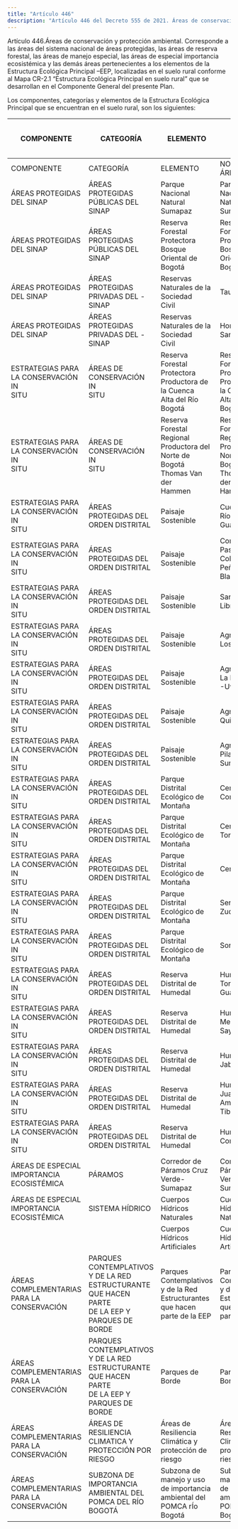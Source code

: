 ```yaml
---
title: "Artículo 446"
description: "Artículo 446 del Decreto 555 de 2021. Áreas de conservación y protección ambiental."
---
```


Artículo 446.Áreas de conservación y protección ambiental. Corresponde a las áreas del sistema nacional de áreas protegidas, las áreas de reserva forestal, las áreas de manejo especial, las áreas de especial importancia ecosistémica y las demás áreas pertenecientes a los elementos de la Estructura Ecológica Principal –EEP, localizadas en el suelo rural conforme al Mapa CR-2.1 “Estructura Ecológica Principal en suelo rural” que se desarrollan en el Componente General del presente Plan.
 
Los componentes, categorías y elementos de la Estructura Ecológica Principal que se encuentran en el suelo rural, son los siguientes:
 

| COMPONENTE | CATEGORÍA | ELEMENTO | NOMBRE <br> ÁREA | Área <br> Total (ha) | Área por Clasificación del suelo (ha) | Área por Clasificación del suelo (ha) | Área por Clasificación del suelo (ha) |
| --- | --- | --- | --- | --- | --- | --- | --- |
| COMPONENTE | CATEGORÍA | ELEMENTO | NOMBRE <br> ÁREA | Área <br> Total (ha) | Urbano | Expansión | Rural |
| ÁREAS PROTEGIDAS <br> DEL SINAP | ÁREAS <br> PROTEGIDAS <br> PÚBLICAS DEL <br> SINAP | Parque Nacional Natural <br> Sumapaz | Parque Nacional Natural <br> Sumapaz | 46718,90 |  |  | 46718,90 |
| ÁREAS PROTEGIDAS <br> DEL SINAP | ÁREAS <br> PROTEGIDAS <br> PÚBLICAS DEL <br> SINAP | Reserva Forestal Protectora <br> Bosque Oriental de Bogotá | Reserva Forestal Protectora <br> Bosque Oriental de Bogotá | 13032,60 |  |  | 13032,60 |
| ÁREAS PROTEGIDAS <br> DEL SINAP | ÁREAS <br> PROTEGIDAS <br> PRIVADAS DEL - <br> SINAP | Reservas <br> Naturales de la Sociedad <br> Civil | Tauro | 101,06 |  |  | 101,06 |
| ÁREAS PROTEGIDAS <br> DEL SINAP | ÁREAS <br> PROTEGIDAS <br> PRIVADAS DEL - <br> SINAP | Reservas <br> Naturales de la Sociedad <br> Civil | Horadado de San Alejo | 31,42 |  |  | 31,42 |
| ESTRATEGIAS PARA <br> LA CONSERVACIÓN IN <br> SITU | ÁREAS DE <br> CONSERVACIÓN IN <br> SITU | Reserva Forestal Protectora <br> Productora de la Cuenca <br> Alta del Río Bogotá | Reserva Forestal Protectora <br> Productora de la Cuenca <br> Alta del Río Bogotá | 20019,76 |  |  | 20019,76 |
| ESTRATEGIAS PARA <br> LA CONSERVACIÓN IN <br> SITU | ÁREAS DE <br> CONSERVACIÓN IN <br> SITU | Reserva Forestal Regional <br> Productora del Norte de <br> Bogotá Thomas Van der <br> Hammen | Reserva Forestal Regional <br> Productora del Norte de <br> Bogotá Thomas Van der <br> Hammen | 1396,28 |  |  | 1396,28 |
| ESTRATEGIAS PARA <br> LA CONSERVACIÓN IN <br> SITU | ÁREAS <br> PROTEGIDAS DEL <br> ORDEN DISTRITAL | Paisaje Sostenible | Cuenca del <br> Río <br> Guayuriba | 5070,52 |  |  | 5070,52 |
| ESTRATEGIAS PARA <br> LA CONSERVACIÓN IN <br> SITU | ÁREAS <br> PROTEGIDAS DEL <br> ORDEN DISTRITAL | Paisaje Sostenible | Corredor <br> Paso <br> Colorado - <br> Peñas <br> Blancas | 784,13 |  |  | 784,13 |
| ESTRATEGIAS PARA <br> LA CONSERVACIÓN IN <br> SITU | ÁREAS <br> PROTEGIDAS DEL <br> ORDEN DISTRITAL | Paisaje Sostenible | Santa <br> LibradaBolonia | 11,09 |  | 11,02 | 0,07 |
| ESTRATEGIAS PARA <br> LA CONSERVACIÓN IN <br> SITU | ÁREAS <br> PROTEGIDAS DEL <br> ORDEN DISTRITAL | Paisaje Sostenible | Agroparque <br> Los Soches | 209,00 |  |  | 209 |
| ESTRATEGIAS PARA <br> LA CONSERVACIÓN IN <br> SITU | ÁREAS <br> PROTEGIDAS DEL <br> ORDEN DISTRITAL | Paisaje Sostenible | Agroparque <br> La Requilina <br> -Uval | 331,94 |  | 5,86 | 326,08 |
| ESTRATEGIAS PARA <br> LA CONSERVACIÓN IN <br> SITU | ÁREAS <br> PROTEGIDAS DEL <br> ORDEN DISTRITAL | Paisaje Sostenible | Agroparque <br> Quiba | 525,81 |  |  | 525,81 |
| ESTRATEGIAS PARA <br> LA CONSERVACIÓN IN <br> SITU | ÁREAS <br> PROTEGIDAS DEL <br> ORDEN DISTRITAL | Paisaje Sostenible | Agroparque <br> Pilar, San Juan, <br> Sumapaz | 4021,15 |  |  | 4021,15 |
| ESTRATEGIAS PARA <br> LA CONSERVACIÓN IN <br> SITU | ÁREAS <br> PROTEGIDAS DEL <br> ORDEN DISTRITAL | Parque <br> Distrital <br> Ecológico de <br> Montaña | Cerro de La <br> Conejera | 193,09 | 30,219 | 0,26 | 162,60 |
| ESTRATEGIAS PARA <br> LA CONSERVACIÓN IN <br> SITU | ÁREAS <br> PROTEGIDAS DEL <br> ORDEN DISTRITAL | Parque <br> Distrital <br> Ecológico de <br> Montaña | Cerro de <br> Torca | 22,03 | 0,069 |  | 21,96 |
| ESTRATEGIAS PARA <br> LA CONSERVACIÓN IN <br> SITU | ÁREAS <br> PROTEGIDAS DEL <br> ORDEN DISTRITAL | Parque <br> Distrital <br> Ecológico de <br> Montaña | Cerro Seco | 199,03 | 132,26 | 0,60 | 66,17 |
| ESTRATEGIAS PARA <br> LA CONSERVACIÓN IN <br> SITU | ÁREAS <br> PROTEGIDAS DEL <br> ORDEN DISTRITAL | Parque <br> Distrital <br> Ecológico de <br> Montaña | Serranía de <br> Zuqué | 172,77 | 2,7 |  | 170,07 |
| ESTRATEGIAS PARA <br> LA CONSERVACIÓN IN <br> SITU | ÁREAS <br> PROTEGIDAS DEL <br> ORDEN DISTRITAL | Parque <br> Distrital <br> Ecológico de <br> Montaña | Soratama | 6,01 |  |  | 6,01 |
| ESTRATEGIAS PARA <br> LA CONSERVACIÓN IN <br> SITU | ÁREAS <br> PROTEGIDAS DEL <br> ORDEN DISTRITAL | Reserva <br> Distrital de <br> Humedal | Humedales de Torca y <br> Guaymaral | 96,83 | 72,70 |  | 24,13 |
| ESTRATEGIAS PARA <br> LA CONSERVACIÓN IN <br> SITU | ÁREAS <br> PROTEGIDAS DEL <br> ORDEN DISTRITAL | Reserva <br> Distrital de <br> Humedal | Humedal del <br> Meandro del <br> Say | 30,71 | 27,37 | 1,142 | 2,20 |
| ESTRATEGIAS PARA <br> LA CONSERVACIÓN IN <br> SITU | ÁREAS <br> PROTEGIDAS DEL <br> ORDEN DISTRITAL | Reserva <br> Distrital de <br> Humedal | Humedal de <br> Jaboque | 166,53 | 124,68 | 0,27 | 41,57 |
| ESTRATEGIAS PARA <br> LA CONSERVACIÓN IN <br> SITU | ÁREAS <br> PROTEGIDAS DEL <br> ORDEN DISTRITAL | Reserva <br> Distrital de <br> Humedal | Humedal de <br> Juan <br> Amarillo o <br> Tibabuyes | 225,25 | 222,76 |  | 2,48 |
| ESTRATEGIAS PARA <br> LA CONSERVACIÓN IN <br> SITU | ÁREAS <br> PROTEGIDAS DEL <br> ORDEN DISTRITAL | Reserva <br> Distrital de <br> Humedal | Humedal de La Conejera | 63,23 | 58,84 |  | 4,39 |
| ÁREAS DE ESPECIAL <br> IMPORTANCIA <br> ECOSISTÉMICA | PÁRAMOS | Corredor de Páramos Cruz <br> Verde- Sumapaz | Corredor de Páramos Cruz <br> Verde- Sumapaz | 92102,26 |  |  | 92102,26 |
| ÁREAS DE ESPECIAL <br> IMPORTANCIA <br> ECOSISTÉMICA | SISTEMA HÍDRICO | Cuerpos Hídricos Naturales | Cuerpos Hídricos Naturales | 26206,21 | 2694,12 | 287,66 | 23224,43 |
|  |  | Cuerpos Hídricos Artificiales | Cuerpos Hídricos Artificiales | 331,27 | 184,7 | 43,604 | 102,93 |
| ÁREAS <br> COMPLEMENTARIAS <br> PARA LA <br> CONSERVACIÓN | PARQUES <br> CONTEMPLATIVOS Y DE LA RED <br> ESTRUCTURANTE <br> QUE HACEN PARTE <br> DE LA EEP Y <br> PARQUES DE <br> BORDE | Parques Contemplativos y de la Red Estructurantes que hacen parte de la EEP | Parques Contemplativos y de la Red Estructurantes que hacen parte de la EEP | 1014,29 | 901,6 | 48,9 | 63,8 |
| ÁREAS <br> COMPLEMENTARIAS <br> PARA LA <br> CONSERVACIÓN | PARQUES <br> CONTEMPLATIVOS Y DE LA RED <br> ESTRUCTURANTE <br> QUE HACEN PARTE <br> DE LA EEP Y <br> PARQUES DE <br> BORDE | Parques de Borde | Parques de Borde | 1764,88 | 89,2 | 88,05 | 1587,68 |
| ÁREAS <br> COMPLEMENTARIAS <br> PARA LA <br> CONSERVACIÓN | ÁREAS DE <br> RESILIENCIA <br> CLIMATICA Y <br> PROTECCIÓN POR <br> RIESGO | Áreas de Resiliencia <br> Climática y protección de riesgo | Áreas de Resiliencia <br> Climática y protección de riesgo | 143,65 | 134,4 | 0,73 | 8,55 |
| ÁREAS <br> COMPLEMENTARIAS <br> PARA LA <br> CONSERVACIÓN | SUBZONA DE <br> IMPORTANCIA <br> AMBIENTAL DEL <br> POMCA DEL RÍO <br> BOGOTÁ | Subzona de manejo y uso de importancia ambiental del <br> POMCA rÍo Bogotá | Subzona de manejo y uso de importancia ambiental del <br> POMCA rÍo Bogotá | 288,72 |  |  | 288,72 |